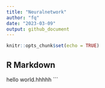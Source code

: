 ```yaml
---
title: "Neuralnetwork"
author: "fq"
date: "2023-03-09"
output: github_document 
---
```


```r
knitr::opts_chunk$set(echo = TRUE)
```

## R Markdown

hello world.hhhhh
```

